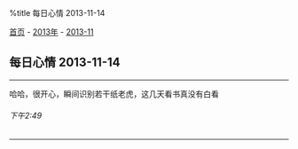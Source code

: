 %title 每日心情 2013-11-14

[[../../../index|首页]] - [[../index|2013年]] - [[index|2013-11]]
==每日心情 2013-11-14==
----
哈哈，很开心，瞬间识别若干纸老虎，这几天看书真没有白看
======下午2:49======
----
